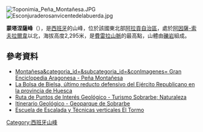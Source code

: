 [[Image:Toponimia_Peña_Montañesa.JPG|right]]
[[Image:Esconjuraderosanvicentedelabuerda.jpg|thumb]]

{{Coord|42|31|14|N|0|13|55|E|display=title}}

'''蒙塔涅薩峰'''（{{lang-es|Peña Montañesa}}），是[[西班牙|西班牙]]的山峰，位於該國東北部[[阿拉貢自治區|阿拉貢自治區]]，處於[[阿因薩-索夫拉爾韋|阿因薩-索夫拉爾韋]]以北，海拔高度2,295米，是[[費雷拉山脈|費雷拉山脈]]的最高點，山體由[[礫岩|礫岩]]組成。

==參考資料==
*[http://www.enciclopedia-aragonesa.com/voz.asp?voz_id=9009&tipo_busqueda=1&nombre=Peña Montañesa&categoria_id=&subcategoria_id=&conImagenes= Gran Enciclopedia Aragonesa - Peña Montañesa]
*[http://www.peraltilla.com/acn_10.htm La Bolsa de Bielsa, último reducto defensivo del Ejército Republicano en la provincia de Huesca] {{Wayback|url=http://www.peraltilla.com/acn_10.htm |date=20041017100000 }}
* [http://www.turismosobrarbe.com/naturaleza.php?niv=2&cla=_25Q0N1V5V&cla2=_25Q0N2F68&cla3=&tip=2&idi=1 Ruta de Puntos de Interés Geológico - Turismo Sobrarbe; Naturaleza]
*[https://web.archive.org/web/20120324061802/http://www.chinipro.info/contenidos.php?niv=&cla=_2OA1CD0KM&cla2=_2OB01HU8N&cla3=&tip=2&idi=1 Itinerario Geológico - Geoparque de Sobrarbe]
*[http://laspuna.al.dehuesca.es/index.php/mod.pags/mem.detalle/idpag.32/idmenu.1062/chk.c0ed3faf4e7d5d19a8afd6375f52a102.html Escuela de Escalada y Técnicas verticales El Tormo]

{{Spain-geo-stub}}
[[Category:西班牙山峰|Category:西班牙山峰]]